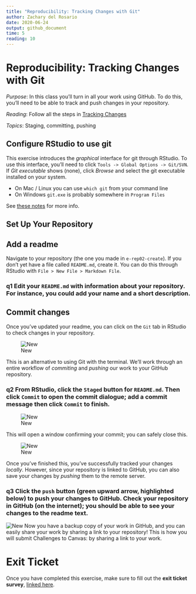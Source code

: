 ---
title: "Reproducibility: Tracking Changes with Git"
author: Zachary del Rosario
date: 2020-06-24
output: github_document
time: 5
reading: 10
---

# Reproducibility: Tracking Changes with Git

*Purpose*: In this class you'll turn in all your work using GitHub. To do this, you'll need to be able to track and push changes in your repository.

*Reading*: Follow all the steps in [Tracking Changes](https://swcarpentry.github.io/git-novice/04-changes/index.html)

*Topics*: Staging, committing, pushing

## Configure RStudio to use git
<!-- -------------------------------------------------- -->

This exercise introduces the *graphical* interface for git through RStudio. To
use this interface, you'll need to click `Tools -> Global Options -> Git/SVN`.
If *Git executable* shows (none), click *Browse* and select the git executable
installed on your system.

- On Mac / Linux you can use `which git` from your command line
- On Windows `git.exe` is probably somewhere in `Program Files`

See [these
notes](https://jennybc.github.io/2014-05-12-ubc/ubc-r/session03_git.html) for
more info.

## Set Up Your Repository
<!-- -------------------------------------------------- -->

## Add a readme
<!-- ------------------------- -->

Navigate to your repository (the one you made in `e-rep02-create`). If you don't yet have a file called `README.md`, create it. You can do this through RStudio with `File > New File > Markdown File`.

### __q1__ Edit your `README.md` with information about your repository. For instance, you could add your name and a short description.

## Commit changes
<!-- ------------------------- -->

Once you've updated your readme, you can click on the `Git` tab in RStudio to check changes in your repository.

![New](./images/rep03-git.png)

This is an alternative to using Git with the terminal. We'll work through an entire workflow of *commiting* and *pushing* our work to your GitHub repository.

### __q2__ From RStudio, click the `Staged` button for `README.md`. Then click `Commit` to open the commit dialogue; add a commit message then click `Commit` to finish.

![New](./images/rep03-commit.png)

This will open a window confirming your commit; you can safely close this.

![New](./images/rep03-commit-msg.png)

Once you've finished this, you've successfully tracked your changes *locally*. However, since your repository is linked to GitHub, you can also save your changes by *pushing* them to the remote server.

### __q3__ Click the `push` button (green upward arrow, highlighted below) to push your changes to GitHub. Check your repository in GitHub (on the internet); you should be able to see your changes to the readme text.

![New](./images/rep03-push.png)
Now you have a backup copy of your work in GitHub, and you can easily share your work by sharing a link to your repository! This is how you will submit Challenges to Canvas: by sharing a link to your work.

<!-- include-exit-ticket -->
# Exit Ticket
<!-- -------------------------------------------------- -->

Once you have completed this exercise, make sure to fill out the **exit ticket survey**, [linked here](https://docs.google.com/forms/d/e/1FAIpQLSeuq2LFIwWcm05e8-JU84A3irdEL7JkXhMq5Xtoalib36LFHw/viewform?usp=pp_url&entry.693978880=e-rep03-track-assignment.Rmd).
